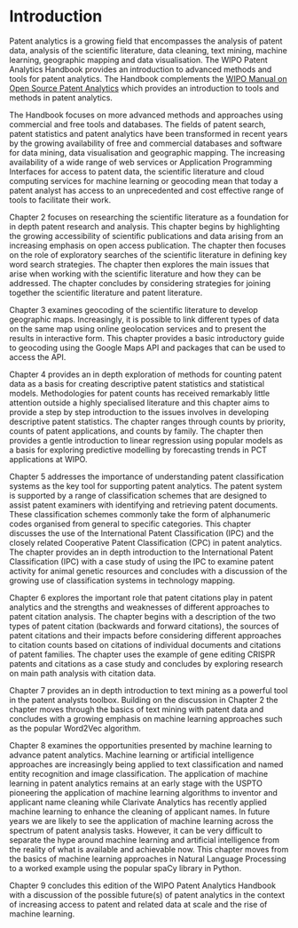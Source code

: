 # Introduction {#introduction}
<!--- last spell checked 2022-09-28--->
Patent analytics is a growing field that encompasses the analysis of patent data, analysis of the scientific literature, data cleaning, text mining, machine learning, geographic mapping and data visualisation. The WIPO Patent Analytics Handbook provides an introduction to advanced methods and tools for patent analytics. The Handbook complements the [WIPO Manual on Open Source Patent Analytics](https://wipo-analytics.github.io/manual/) which provides an introduction to tools and methods in patent analytics. 

The Handbook focuses on more advanced methods and approaches using commercial and free tools and databases. The fields of patent search, patent statistics and patent analytics have been transformed in recent years by the growing availability of free and commercial databases and software for data mining, data visualisation and geographic mapping. The increasing availability of a wide range of web services or Application Programming Interfaces for access to patent data, the scientific literature and cloud computing services for machine learning or geocoding mean that today a patent analyst has access to an unprecedented and cost effective range of tools to facilitate their work. 

Chapter 2 focuses on researching the scientific literature as a foundation for in depth patent research and analysis. This chapter begins by highlighting the growing accessibility of scientific publications and data arising from an increasing emphasis on open access publication. The chapter then focuses on the role of exploratory searches of the scientific literature in defining key word search strategies. The chapter then explores the main issues that arise when working with the scientific literature and how they can be addressed. The chapter concludes by considering strategies for joining together the scientific literature and patent literature. 

Chapter 3 examines geocoding of the scientific literature to develop geographic maps. Increasingly, it is possible to link different types of data on the same map using online geolocation services and to present the results in interactive form. This chapter provides a basic introductory guide to geocoding using the Google Maps API and packages that can be used to access the API.

Chapter 4 provides an in depth exploration of methods for counting patent data as a basis for creating descriptive patent statistics and statistical models. Methodologies for patent counts has received remarkably little attention outside a highly specialised literature and this chapter aims to provide a step by step introduction to the issues involves in developing descriptive patent statistics. The chapter ranges through counts by priority, counts of patent applications, and counts by family. The chapter then provides a gentle introduction to linear regression using popular models as a basis for exploring predictive modelling by forecasting trends in PCT applications at WIPO.

Chapter 5 addresses the importance of understanding patent classification systems as the key tool for supporting patent analytics. The patent system is supported by a range of classification schemes that are designed to assist patent examiners with identifying and retrieving patent documents. These classification schemes commonly take the form of alphanumeric codes organised from general to specific categories. This chapter discusses the use of the International Patent Classification (IPC) and the closely related Cooperative Patent Classification (CPC) in patent analytics. The chapter provides an in depth introduction to the International Patent Classification (IPC) with a case study of using the IPC to examine patent activity for animal genetic resources and concludes with a discussion of the growing use of classification systems in technology mapping.

Chapter 6 explores the important role that patent citations play in patent analytics and the strengths and weaknesses of different approaches to patent citation analysis. The chapter begins with a description of the two types of patent citation (backwards and forward citations), the sources of patent citations and their impacts before considering different approaches to citation counts based on citations of individual documents and citations of patent families. The chapter uses the example of gene editing CRISPR patents and citations as a case study and concludes by exploring research on main path analysis with citation data.

Chapter 7 provides an in depth introduction to text mining as a powerful tool in the patent analysts toolbox. Building on the discussion in Chapter 2 the chapter moves through the basics of text mining with patent data and concludes with a growing emphasis on machine learning approaches such as the popular Word2Vec algorithm.

Chapter 8 examines the opportunities presented by machine learning to advance patent analytics. Machine learning or artificial intelligence approaches are increasingly being applied to text classification and named entity recognition and image classification. The application of machine learning in patent analytics remains at an early stage with the USPTO pioneering the application of machine learning algorithms to inventor and applicant name cleaning while Clarivate Analytics has recently applied machine learning to enhance the cleaning of applicant names. In future years we are likely to see the application of machine learning across the spectrum of patent analysis tasks. However, it can be very difficult to separate the hype around machine learning and artificial intelligence from the reality of what is available and achievable now. This chapter moves from the basics of machine learning approaches in Natural Language Processing to a worked example using the popular spaCy library in Python. 

Chapter 9 concludes this edition of the WIPO Patent Analytics Handbook with a discussion of the possible future(s) of patent analytics in the context of increasing access to patent and related data at scale and the rise of machine learning. 
